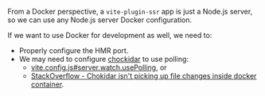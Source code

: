 From a Docker perspective, a `vite-plugin-ssr` app is just a Node.js server, so we can use any Node.js server Docker configuration.

If we want to use Docker for development as well, we need to:
 - Properly configure the HMR port.
 - We may need to configure [chockidar](https://github.com/paulmillr/chokidar) to use polling:
   - [vite.config.js#server.watch.usePolling](https://vitejs.dev/config/#server-watch), or
   - [StackOverflow - Chokidar isn't picking up file changes inside docker container](https://stackoverflow.com/questions/38318188/chokidar-isnt-picking-up-file-changes-inside-docker-container/69166925#69166925).
